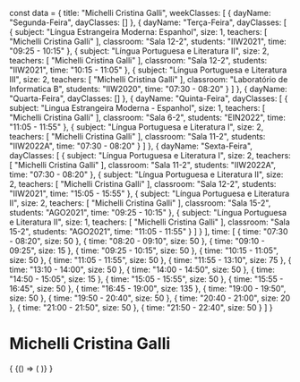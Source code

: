 const data = {
  title: "Michelli Cristina Galli",
  weekClasses: [
    {
      dayName: "Segunda-Feira",
      dayClasses: []
    },
    {
      dayName: "Terça-Feira",
      dayClasses: [
        {
          subject: "Língua Estrangeira Moderna: Espanhol",
          size: 1,
          teachers: [
            "Michelli Cristina Galli"
          ],
          classroom: "Sala 12-2",
          students: "IIW2021",
          time: "09:25 - 10:15"
        },
        {
          subject: "Língua Portuguesa e Literatura II",
          size: 2,
          teachers: [
            "Michelli Cristina Galli"
          ],
          classroom: "Sala 12-2",
          students: "IIW2021",
          time: "10:15 - 11:05"
        },
        {
          subject: "Língua Portuguesa e Literatura III",
          size: 2,
          teachers: [
            "Michelli Cristina Galli"
          ],
          classroom: "Laboratório de Informatica B",
          students: "IIW2020",
          time: "07:30 - 08:20"
        }
      ]
    },
    {
      dayName: "Quarta-Feira",
      dayClasses: []
    },
    {
      dayName: "Quinta-Feira",
      dayClasses: [
        {
          subject: "Lingua Estrangeira Moderna - Espanhol",
          size: 1,
          teachers: [
            "Michelli Cristina Galli"
          ],
          classroom: "Sala 6-2",
          students: "EIN2022",
          time: "11:05 - 11:55"
        },
        {
          subject: "Língua Portuguesa e Literatura I",
          size: 2,
          teachers: [
            "Michelli Cristina Galli"
          ],
          classroom: "Sala 11-2",
          students: "IIW2022A",
          time: "07:30 - 08:20"
        }
      ]
    },
    {
      dayName: "Sexta-Feira",
      dayClasses: [
        {
          subject: "Língua Portuguesa e Literatura I",
          size: 2,
          teachers: [
            "Michelli Cristina Galli"
          ],
          classroom: "Sala 11-2",
          students: "IIW2022A",
          time: "07:30 - 08:20"
        },
        {
          subject: "Língua Portuguesa e Literatura II",
          size: 2,
          teachers: [
            "Michelli Cristina Galli"
          ],
          classroom: "Sala 12-2",
          students: "IIW2021",
          time: "15:05 - 15:55"
        },
        {
          subject: "Língua Portuguesa e Literatura II",
          size: 2,
          teachers: [
            "Michelli Cristina Galli"
          ],
          classroom: "Sala 15-2",
          students: "AGO2021",
          time: "09:25 - 10:15"
        },
        {
          subject: "Língua Portuguesa e Literatura II",
          size: 1,
          teachers: [
            "Michelli Cristina Galli"
          ],
          classroom: "Sala 15-2",
          students: "AGO2021",
          time: "11:05 - 11:55"
        }
      ]
    }
  ],
  time: [
    {
      time: "07:30 - 08:20",
      size: 50
    },
    {
      time: "08:20 - 09:10",
      size: 50
    },
    {
      time: "09:10 - 09:25",
      size: 15
    },
    {
      time: "09:25 - 10:15",
      size: 50
    },
    {
      time: "10:15 - 11:05",
      size: 50
    },
    {
      time: "11:05 - 11:55",
      size: 50
    },
    {
      time: "11:55 - 13:10",
      size: 75
    },
    {
      time: "13:10 - 14:00",
      size: 50
    },
    {
      time: "14:00 - 14:50",
      size: 50
    },
    {
      time: "14:50 - 15:05",
      size: 15
    },
    {
      time: "15:05 - 15:55",
      size: 50
    },
    {
      time: "15:55 - 16:45",
      size: 50
    },
    {
      time: "16:45 - 19:00",
      size: 135
    },
    {
      time: "19:00 - 19:50",
      size: 50
    },
    {
      time: "19:50 - 20:40",
      size: 50
    },
    {
      time: "20:40 - 21:00",
      size: 20
    },
    {
      time: "21:00 - 21:50",
      size: 50
    },
    {
      time: "21:50 - 22:40",
      size: 50
    }
  ]
}

# Michelli Cristina Galli

<div>
  {
    <BrowserOnly>
      {() => (
        <Grid
          title={data.title}
          weekClasses={data.weekClasses}
          time={data.time}
        />
      )}
    </BrowserOnly>
  }
</div>
